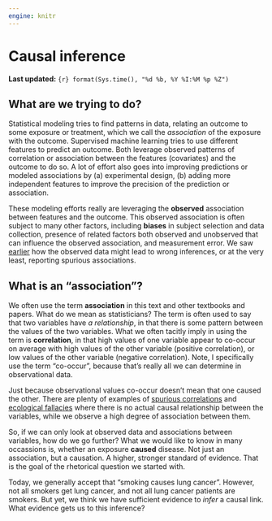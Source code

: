 ```yaml
---
engine: knitr
---
```


# Causal inference {#sec-week3}

**Last updated:** `{r} format(Sys.time(), "%d %b, %Y %I:%M %p %Z")`


## What are we trying to do?

Statistical modeling tries to find patterns in data, relating an outcome to some
exposure or treatment, which we call the _association_ of the exposure with the
outcome. Supervised machine learning tries to use different features to predict
an outcome. Both leverage observed patterns of correlation or association
between the features (covariates) and the outcome to do so. A lot of effort also
goes into improving predictions or modeled associations by (a) experimental
design, (b) adding more independent features to improve the precision of the
prediction or association.

These modeling efforts really are leveraging the **observed** association
between features and the outcome. This observed association is often subject to
many other factors, including **biases** in subject selection and data
collection,  presence of related factors both observed and unobserved that can
influence the observed association, and measurement error. We saw
[earlier](week-02.qmd#sec-dewey) how the observed data might lead to wrong
inferences, or at the very least, reporting spurious associations.

::: callout-note
## What is an "association"?

We often use the term **association** in this text and other textbooks and papers. What do we mean as statisticians?
The term is often used to say that two variables have _a relationship_, in that there is some pattern between the values of the two variables. What we often tacitly imply in using the term is **correlation**, in that high values of one variable appear to co-occur on average with high values of the other variable (positive correlation), or low values of the other variable (negative correlation). Note, I specifically use the term "co-occur", because that's really all we can determine in observational data. 

Just because observational values co-occur doesn't mean that one caused the other.  There are plenty of examples of [spurious correlations](https://www.tylervigen.com/spurious-correlations) and  [ecological fallacies](https://en.wikipedia.org/wiki/Ecological_fallacy) where there is no actual causal relationship between the variables, while we observe a high degree of association between them.
:::

So, if we can only look at observed data and associations between variables, how do we go further? What we would like to know in many occassions is, whether an exposure **caused** disease. Not just an association, but a causation. A higher, stronger standard of evidence. That is the goal of the rhetorical question we started with. 

Today, we generally accept that "smoking causes lung cancer". However, not all smokers get lung cancer, and not all lung cancer patients are smokers. But yet, we think we have sufficient evidence to _infer_ a causal link. What evidence gets us to this inference?


